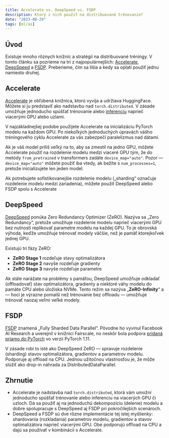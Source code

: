 ```yaml
---
title: Accelerate vs. DeepSpeed vs. FSDP
description: Ktorý z nich použiť na distribuované trénovanie?
date: "2023-08-29"
tags: [ml/ai]
---
```


## Úvod

Existuje mnoho rôznych knižníc a stratégií na distribuované tréningy. V tomto článku sa pozrieme na tri z najpopulárnejších: [Accelerate](https://huggingface.co/docs/accelerate/index), [DeepSpeed](https://www.deepspeed.ai/) a [FSDP](https://engineering.fb.com/2021/07/15/open-source/fsdp/). Preberieme, čím sa líšia a kedy sa oplatí použiť jednu namiesto druhej.

## Accelerate

[Accelerate](https://huggingface.co/docs/accelerate/index) je obľúbená knižnica, ktorú vyvíja a udržiava HuggingFace. Môžete si ju predstaviť ako nadstavbu nad `torch.distributed`. V zásade umožňuje jednoducho spúšťať trénovanie alebo [inferenciu](./multi-gpu-inference-with-accelerate) naprieč viacerými GPU alebo uzlami.

V najzákladnejšej podobe použijete Accelerate na inicializáciu PyTorch modelu na každom GPU. Po niekoľkých jednoduchých úpravách vášho tréningového cyklu Accelerate za vás zabezpečí paralelizmus nad dátami.

Ak je váš model príliš veľký na to, aby sa zmestil na jedno GPU, môžete Accelerate použiť na rozdelenie modelu medzi viaceré GPU tým, že do metódy `from_pretrained` v transformers zadáte `device_map="auto"`. Pozor — `device_map="auto"` môžete použiť iba vtedy, ak bežíte s `num_processes=1`, pretože inicializujete len jeden model.

Ak potrebujete sofistikovanejšie rozdelenie modelu („sharding“ označuje rozdelenie modelu medzi zariadenia), môžete použiť DeepSpeed alebo FSDP spolu s Accelerate

## DeepSpeed

[DeepSpeed](https://www.deepspeed.ai/) ponúka Zero Redundancy Optimizer (ZeRO). Nazýva sa „Zero Redundancy“, pretože umožňuje rozdelenie modelu naprieč viacerými GPU bez nutnosti replikovať parametre modelu na každej GPU. To je obrovská výhoda, keďže umožňuje trénovať modely väčšie, než je pamäť ktorejkoľvek jednej GPU.

Existujú tri fázy ZeRO:

- **ZeRO Stage 1** rozdeľuje stavy optimalizátora
- **ZeRO Stage 2** navyše rozdeľuje gradienty
- **ZeRO Stage 3** navyše rozdeľuje parametre

Ak stále narážate na problémy s pamäťou, DeepSpeed umožňuje odkladať (offloadovať) stav optimalizátora, gradienty a niektoré váhy modelu do pamäte CPU alebo úložiska NVMe. Tento režim sa nazýva „**ZeRO-Infinity**“ a — hoci je výrazne pomalší než trénovanie bez offloadu — umožňuje trénovať naozaj veľmi veľké modely.

## FSDP

[FSDP](https://engineering.fb.com/2021/07/15/open-source/fsdp/) znamená „Fully Sharded Data Parallel“. Pôvodne ho vyvinul Facebook AI Research a uverejnil v knižnici Fairscale, no neskôr bola podpora [pridaná priamo do PyTorch](https://pytorch.org/blog/introducing-pytorch-fully-sharded-data-parallel-api/) vo verzii PyTorch 1.11.

V zásade robí to isté ako DeepSpeed ZeRO — spravuje rozdelenie (sharding) stavov optimalizátora, gradientov a parametrov modelu. Podporuje aj offload na CPU. Jednou užitočnou vlastnosťou je, že môže slúžiť ako drop-in náhrada za DistributedDataParallel.

## Zhrnutie

- Accelerate je nadstavba nad `torch.distributed`, ktorá vám umožní jednoducho spúšťať trénovanie alebo inferenciu na viacerých GPU či uzloch. Dá sa použiť aj na jednoduchú dekompozíciu (delenie) modelu a dobre spolupracuje s DeepSpeed aj FSDP pri pokročilejších scenároch.
- DeepSpeed a FSDP sú dve rôzne implementácie tej istej myšlienky: shardovania (rozkladania) parametrov modelu, gradientov a stavov optimalizátora naprieč viacerými GPU. Obe podporujú offload na CPU a dajú sa používať v kombinácii s Accelerate.